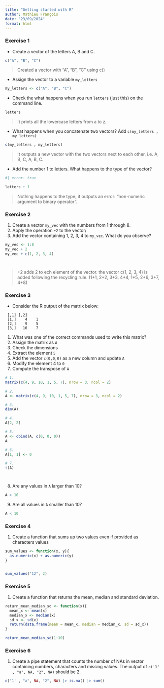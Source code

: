```yaml
---
title: "Getting started with R"
author: Mathieu François
date: "23/09/2024"
format: html
---
```


### Exercise 1 {#sec-1}

* Create a vector of the letters A, B and C.

```r
c("A", "B", "C")

```
> Created a vector with "A", "B", "C" using c()



* Assign the vector to a variable `my_letters`
```r
my_letters <- c("A", "B", "C")

```


* Check the what happens when you run `letters` (just this) on the command line.
```r
letters
```

> It prints all the lowercase letters from a to z.



* What happens when you concatenate two vectors? Add `c(my_letters , my_letters)`
```r
c(my_letters , my_letters)


```

> It outputs a new vector with the two vectors next to each other, i.e. A, B, C, A, B, C.



* Add the number 1 to letters. What happens to the type of the vector?
```r
#| error: true

letters + 1


```

> Nothing happens to the type, it outputs an error: "non-numeric argument to binary operator".



### Exercise 2


1. Create a vector `my_vec` with the numbers from 1 through 8.
2. Apply the operation `+2` to the vector/
3. Add the vector containing 1, 2, 3, 4 to `my_vec`. What do you observe?

```r
my_vec <- 1:8
my_vec + 2
my_vec + c(1, 2, 3, 4)




```
> +2 adds 2 to ech element of the vector.
> the vector c(1, 2, 3, 4) is added following the recycling rule. (1+1, 2+2, 3+3, 4+4, 1+5, 2+6, 3+7, 4+8)


### Exercise 3

* Consider the R output of the matrix below:

```
 [,1] [,2]
 [1,]    4    1
 [2,]    9    5
 [3,]   10    7
```

1. What was one of the correct commands used to write this matrix?
2. Assign the matrix as `A`
3. Check the dimensions
4. Extract the element `5`
5. Add the vector `c(0,0,0)` as a new column and update `A`
6. Modify the element 4 to `0`
7. Compute the transpose of `A`

```r
# 1. 
matrix(c(4, 9, 10, 1, 5, 7), nrow = 3, ncol = 2)

# 2.
A <- matrix(c(4, 9, 10, 1, 5, 7), nrow = 3, ncol = 2)

# 3.
dim(A)

# 4.
A[2, 2]

# 5.
A <- cbind(A, c(0, 0, 0))
A

# 6.
A[1, 1] <- 0

# 7.
t(A)




```


8. Are any values in `A` larger than 10? 
```r
A > 10
```

9. Are all values in `A` smaller than 10?
```r
A < 10

```

### Exercise 4

1. Create a function that sums up two values even if provided as characters values

```r
sum_values <- function(x, y){
  as.numeric(x) + as.numeric(y)
}


sum_values("12", 2)


```


### Exercise 5

1. Create a function that returns the mean, median and standard deviation.

```r
return_mean_median_sd <- function(x){
  mean_x <- mean(x)
  median_x <- median(x)
  sd_x <- sd(x)
  return(data.frame(mean = mean_x, median = median_x, sd = sd_x))
}

return_mean_median_sd(1:10)

```


### Exercise 6
1. Create a pipe statement that counts the number of NAs in vector containing numbers, characters and missing values.
The output of `c('1' , "a", NA, "2", NA)` should be 2.

```r
c('1' , "a", NA, "2", NA) |> is.na() |> sum()



```


